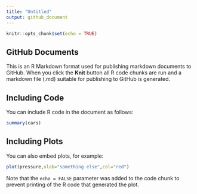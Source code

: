 ```yaml
---
title: "Untitled"
output: github_document
---
```


```r
knitr::opts_chunk$set(echo = TRUE)
```

## GitHub Documents

This is an R Markdown format used for publishing markdown documents to GitHub. When you click the **Knit** button all R code chunks are run and a markdown file (.md) suitable for publishing to GitHub is generated.

## Including Code

You can include R code in the document as follows:

```r
summary(cars)
```

## Including Plots

You can also embed plots, for example:

```r
plot(pressure,xlab="something else",col="red")
```

Note that the `echo = FALSE` parameter was added to the code chunk to prevent printing of the R code that generated the plot.
